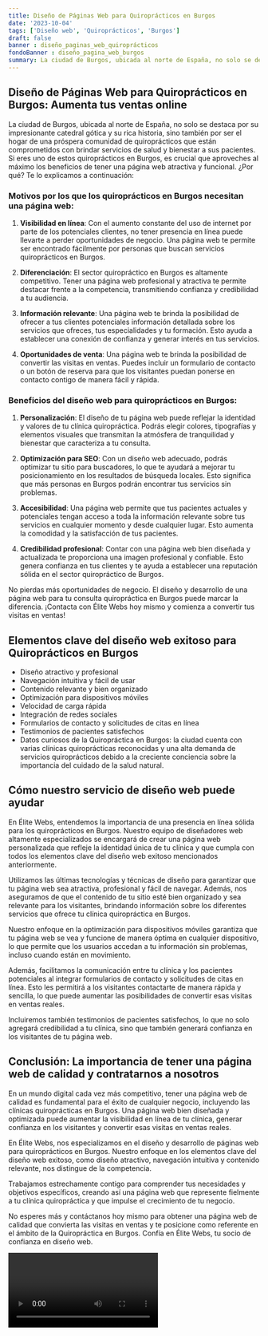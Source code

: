 ```yaml
---
title: Diseño de Páginas Web para Quiroprácticos en Burgos
date: '2023-10-04'
tags: ['Diseño web', 'Quiroprácticos', 'Burgos']
draft: false
banner : diseño_paginas_web_quiroprácticos
fondoBanner : diseño_pagina_web_burgos
summary: La ciudad de Burgos, ubicada al norte de España, no solo se destaca por su impresionante catedral gótica y su rica historia, sino también por ser el hogar de una próspera comunidad de quiroprácticos que están comprometidos con brindar servicios de salud y bienestar a sus pacientes. Si eres uno de estos quiroprácticos en Burgos, es crucial que aproveches al máximo los beneficios de tener una página web atractiva y funcional. ¿Por qué? Te lo explicamos a continuación
---
```


## Diseño de Páginas Web para Quiroprácticos en Burgos: Aumenta tus ventas online

La ciudad de Burgos, ubicada al norte de España, no solo se destaca por su impresionante catedral gótica y su rica historia, sino también por ser el hogar de una próspera comunidad de quiroprácticos que están comprometidos con brindar servicios de salud y bienestar a sus pacientes. Si eres uno de estos quiroprácticos en Burgos, es crucial que aproveches al máximo los beneficios de tener una página web atractiva y funcional. ¿Por qué? Te lo explicamos a continuación:

### Motivos por los que los quiroprácticos en Burgos necesitan una página web:

1. **Visibilidad en línea**: Con el aumento constante del uso de internet por parte de los potenciales clientes, no tener presencia en línea puede llevarte a perder oportunidades de negocio. Una página web te permite ser encontrado fácilmente por personas que buscan servicios quiroprácticos en Burgos.

2. **Diferenciación**: El sector quiropráctico en Burgos es altamente competitivo. Tener una página web profesional y atractiva te permite destacar frente a la competencia, transmitiendo confianza y credibilidad a tu audiencia.

3. **Información relevante**: Una página web te brinda la posibilidad de ofrecer a tus clientes potenciales información detallada sobre los servicios que ofreces, tus especialidades y tu formación. Esto ayuda a establecer una conexión de confianza y generar interés en tus servicios.

4. **Oportunidades de venta**: Una página web te brinda la posibilidad de convertir las visitas en ventas. Puedes incluir un formulario de contacto o un botón de reserva para que los visitantes puedan ponerse en contacto contigo de manera fácil y rápida.

### Beneficios del diseño web para quiroprácticos en Burgos:

1. **Personalización**: El diseño de tu página web puede reflejar la identidad y valores de tu clínica quiropráctica. Podrás elegir colores, tipografías y elementos visuales que transmitan la atmósfera de tranquilidad y bienestar que caracteriza a tu consulta.

2. **Optimización para SEO**: Con un diseño web adecuado, podrás optimizar tu sitio para buscadores, lo que te ayudará a mejorar tu posicionamiento en los resultados de búsqueda locales. Esto significa que más personas en Burgos podrán encontrar tus servicios sin problemas.

3. **Accesibilidad**: Una página web permite que tus pacientes actuales y potenciales tengan acceso a toda la información relevante sobre tus servicios en cualquier momento y desde cualquier lugar. Esto aumenta la comodidad y la satisfacción de tus pacientes.

4. **Credibilidad profesional**: Contar con una página web bien diseñada y actualizada te proporciona una imagen profesional y confiable. Esto genera confianza en tus clientes y te ayuda a establecer una reputación sólida en el sector quiropráctico de Burgos.

No pierdas más oportunidades de negocio. El diseño y desarrollo de una página web para tu consulta quiropráctica en Burgos puede marcar la diferencia. ¡Contacta con Élite Webs hoy mismo y comienza a convertir tus visitas en ventas!

<GifSeo />

<Cta />

## Elementos clave del diseño web exitoso para Quiroprácticos en Burgos

- Diseño atractivo y profesional
- Navegación intuitiva y fácil de usar
- Contenido relevante y bien organizado
- Optimización para dispositivos móviles
- Velocidad de carga rápida
- Integración de redes sociales
- Formularios de contacto y solicitudes de citas en línea
- Testimonios de pacientes satisfechos
- Datos curiosos de la Quiropráctica en Burgos: la ciudad cuenta con varias clínicas quiroprácticas reconocidas y una alta demanda de servicios quiroprácticos debido a la creciente conciencia sobre la importancia del cuidado de la salud natural.

## Cómo nuestro servicio de diseño web puede ayudar

En Élite Webs, entendemos la importancia de una presencia en línea sólida para los quiroprácticos en Burgos. Nuestro equipo de diseñadores web altamente especializados se encargará de crear una página web personalizada que refleje la identidad única de tu clínica y que cumpla con todos los elementos clave del diseño web exitoso mencionados anteriormente.

Utilizamos las últimas tecnologías y técnicas de diseño para garantizar que tu página web sea atractiva, profesional y fácil de navegar. Además, nos aseguramos de que el contenido de tu sitio esté bien organizado y sea relevante para los visitantes, brindando información sobre los diferentes servicios que ofrece tu clínica quiropráctica en Burgos.

Nuestro enfoque en la optimización para dispositivos móviles garantiza que tu página web se vea y funcione de manera óptima en cualquier dispositivo, lo que permite que los usuarios accedan a tu información sin problemas, incluso cuando están en movimiento.

Además, facilitamos la comunicación entre tu clínica y los pacientes potenciales al integrar formularios de contacto y solicitudes de citas en línea. Esto les permitirá a los visitantes contactarte de manera rápida y sencilla, lo que puede aumentar las posibilidades de convertir esas visitas en ventas reales.

Incluiremos también testimonios de pacientes satisfechos, lo que no solo agregará credibilidad a tu clínica, sino que también generará confianza en los visitantes de tu página web.

## Conclusión: La importancia de tener una página web de calidad y contratarnos a nosotros

En un mundo digital cada vez más competitivo, tener una página web de calidad es fundamental para el éxito de cualquier negocio, incluyendo las clínicas quiroprácticas en Burgos. Una página web bien diseñada y optimizada puede aumentar la visibilidad en línea de tu clínica, generar confianza en los visitantes y convertir esas visitas en ventas reales.

En Élite Webs, nos especializamos en el diseño y desarrollo de páginas web para quiroprácticos en Burgos. Nuestro enfoque en los elementos clave del diseño web exitoso, como diseño atractivo, navegación intuitiva y contenido relevante, nos distingue de la competencia.

Trabajamos estrechamente contigo para comprender tus necesidades y objetivos específicos, creando así una página web que represente fielmente a tu clínica quiropráctica y que impulse el crecimiento de tu negocio.

No esperes más y contáctanos hoy mismo para obtener una página web de calidad que convierta las visitas en ventas y te posicione como referente en el ámbito de la Quiropráctica en Burgos. Confía en Élite Webs, tu socio de confianza en diseño web.

<Video />

<CtaBot job='Quiroprácticos' city='Burgos'/>

<Gmaps query='Burgos+españa+maps' />